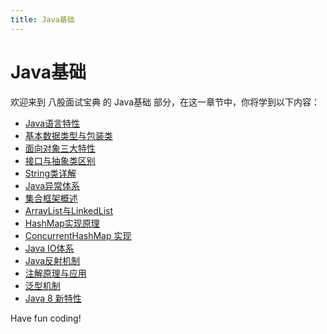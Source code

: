 ```yaml
---
title: Java基础
---
```


# Java基础

欢迎来到 八股面试宝典 的 Java基础 部分，在这一章节中，你将学到以下内容：

- [Java语言特性](./0-java-language-features.mdx)
- [基本数据类型与包装类](./1-basic-data-types-and-packaging-classes.mdx)
- [面向对象三大特性](./2-three-major-characteristics-of-object-oriented.mdx)
- [接口与抽象类区别](./3-difference-between-interface-and-abstract-class.mdx)
- [String类详解](./4-detailed-explanation-of-string-class.mdx)
- [Java异常体系](./5-java-exception-system.mdx)
- [集合框架概述](./6-collections-framework-overview.mdx)
- [ArrayList与LinkedList](./7-arraylist-vs-linkedlist.mdx)
- [HashMap实现原理](./8-hashmap-implementation-principle.mdx)
- [ConcurrentHashMap 实现](./9-concurrenthashmap-implementation.mdx)
- [Java IO体系](./10-java-io-system.mdx)
- [Java反射机制](./11-java-reflection-mechanism.mdx)
- [注解原理与应用](./12-annotation-principles-and-applications.mdx)
- [泛型机制](./13-generic-mechanism.mdx)
- [Java 8 新特性](./14-java-8-new-features.mdx)

Have fun coding!